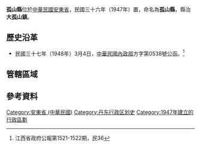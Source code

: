 '''孤山縣'''位於[[中華民國大陸時期|中華民國]][[安東省_(中華民國)|安東省]]，民國三十六年（1947年）置，命名為'''孤山縣'''，縣治'''大孤山鎮'''。

== 歷史沿革 ==
*民國三十七年（1948年）3月4日，[[中華民國內政部|中華民國內政部]]方字第0538號公函。<ref>江西省政府公報第1521-1522期，民36</ref>
{{quote|案查前准安東省政府代電以該省[[大孤山|大孤山]]一帶地方，南濱[[黃海|黃海]]，形勢扼要，地廣人稠，物產富饒，請准增設孤山縣，即以大孤山鎮為縣治，業經本部核議，呈院核示在案。茲奉[[行政院|行政院]]三十六年三月二十八日從一字第一一三二五號指令轉奉[[國民政府|國民政府]]令准備案，除通行外，相應函請查照為荷}}

== 管轄區域 ==


== 參考資料 ==
<div class="references-small">
<references />
</div>

{{中華民國安東省行政區劃}}
{{DEFAULTSORT:Gushan Xian}}
[[Category:安東省_(中華民國)|Category:安東省 (中華民國)]]
[[Category:丹东行政区划史|Category:丹东行政区划史]]
[[Category:1947年建立的行政區劃|Category:1947年建立的行政區劃]]